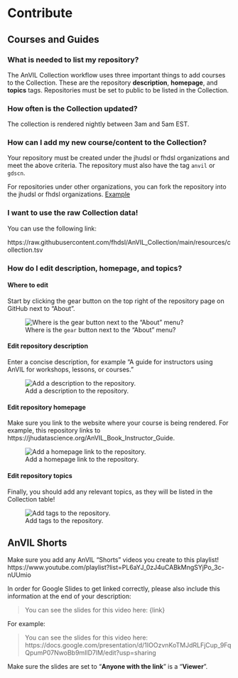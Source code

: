 
# Contribute {-}

## Courses and Guides {-}

### What is needed to list my repository? {-}

The AnVIL Collection workflow uses three important things to add courses to the Collection. These are the repository **description**, **homepage**, and **topics** tags. Repositories must be set to public to be listed in the Collection.

### How often is the Collection updated? {-}

The collection is rendered nightly between 3am and 5am EST.

### How can I add my new course/content to the Collection? {-}

Your repository must be created under the jhudsl or fhdsl organizations and meet the above criteria. The repository must also have the tag `anvil` or `gdscn`.

For repositories under other organizations, you can fork the repository into the jhudsl or fhdsl organizations. [Example](https://github.com/fhdsl/Data-Wrangling)

### I want to use the raw Collection data! {-}

You can use the following link:

https://raw.githubusercontent.com/fhdsl/AnVIL_Collection/main/resources/collection.tsv

### How do I edit **description**, **homepage**, and **topics**? {-}

#### Where to edit {-}

Start by clicking the gear button on the top right of the repository page on GitHub next to "About".

![Where is the `gear` button next to the "About" menu?](https://raw.githubusercontent.com/fhdsl/AnVIL_Collection/main/resources/screenshots/repo-about.png)

#### Edit repository description {-}

Enter a concise description, for example "A guide for instructors using AnVIL for workshops, lessons, or courses."

![Add a description to the repository.](https://raw.githubusercontent.com/fhdsl/AnVIL_Collection/main/resources/screenshots/repo-description.png)

#### Edit repository homepage {-}

Make sure you link to the website where your course is being rendered. For example, this repository links to https://jhudatascience.org/AnVIL_Book_Instructor_Guide.

![Add a homepage link to the repository.](https://raw.githubusercontent.com/fhdsl/AnVIL_Collection/main/resources/screenshots/repo-homepage.png)

#### Edit repository topics {-}

Finally, you should add any relevant topics, as they will be listed in the Collection table!

![Add tags to the repository.](https://raw.githubusercontent.com/fhdsl/AnVIL_Collection/main/resources/screenshots/repo-tags.png)  


## AnVIL Shorts {-} 

Make sure you add any AnVIL "Shorts" videos you create to this playlist! https://www.youtube.com/playlist?list=PL6aYJ_0zJ4uCABkMngSYjPo_3c-nUUmio

In order for Google Slides to get linked correctly, please also include this information at the end of your description:

> You can see the slides for this video here: {link}

For example:

> You can see the slides for this video here: https://docs.google.com/presentation/d/1IOOzvnKoTMJdRLFjCup_9FqQpumP07NwoBb9mIlD7lM/edit?usp=sharing

Make sure the slides are set to "**Anyone with the link**" is a "**Viewer**". 